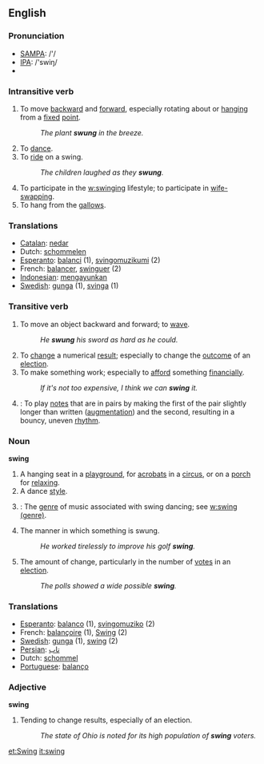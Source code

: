 ==English==

===Pronunciation===
{{wikipedia}}
*[[w:SAMPA|SAMPA]]: /'/
*[[w:IPA|IPA]]: /'swiŋ/
*{{audio|en-us-swing.ogg|Audio (US)}}

===Intransitive verb===
{{en-infl-irreg-consonant|swing|swings|swinging|swung|swung}}
# To move [[backward]] and [[forward]], especially rotating about or [[hang]]ing from a [[fixed]] [[point]].
#:''The plant '''swung''' in the breeze.''
# To [[dance]].
# To [[ride]] on a swing.
#:''The children laughed as they '''swung'''.''
# To participate in the [[w:swinging]] lifestyle; to participate in [[wife-swapping]].
# To hang from the [[gallows]].

=== Translations ===
*[[Catalan]]: [[nedar]]
*Dutch: [[schommelen]]
*[[Esperanto]]: [[balanci]] (1), [[svingomuzikumi]] (2)
*French: [[balancer]], [[swinguer]] (2)
*[[Indonesian]]: [[ayun|mengayunkan]]
*[[Swedish]]: [[gunga]] (1), [[svinga]] (1)

===Transitive verb===
{{en-infl-irreg-consonant|swing|swings|swinging|swung|swung}}
# To move an object backward and forward; to [[wave]].
#:''He '''swung''' his sword as hard as he could.''
# To [[change]] a numerical [[result]]; especially to change the [[outcome]] of an [[election]].
# To make something work; especially to [[afford]] something [[financially]].
#:''If it's not too expensive, I think we can '''swing''' it.''
# {{music}}: To play [[notes]] that are in pairs by making the first of the pair slightly longer than written ([[augment]]ation) and the second, resulting in a bouncy, uneven [[rhythm]].

===Noun===
'''swing'''
# A hanging seat in a [[playground]], for [[acrobats]] in a [[circus]], or on a [[porch]] for [[relax]]ing.
# A dance [[style]].
# {{music}}: The [[genre]] of music associated with swing dancing; see [[w:swing (genre)]].
# The manner in which something is swung.
#:''He worked tirelessly to improve his golf '''swing'''.''
# The amount of change, particularly in the number of [[vote]]s in an [[election]].
#:''The polls showed a wide possible '''swing'''.''
<!--# (of language) [[w:Jive talk]]-->

=== Translations ===
*[[Esperanto]]: [[balanco]] (1), [[svingomuziko]] (2)
*French: [[balançoire]] {{f}} (1), [[Swing]] {{m}} (2)
*[[Swedish]]: [[gunga]] (1), [[swing]] (2)
*[[Persian]]: [[تاب]]
*Dutch: [[schommel]] {{m}}
*[[Portuguese]]: [[balanço]]

===Adjective===
'''swing'''
# Tending to change results, especially of an election.
#:''The state of Ohio is noted for its high population of '''swing''' voters.''

{{rfc}} <!-- POS ordering is supposed to be Adjective, Noun, Verb -->

[[et:Swing]]
[[it:swing]]